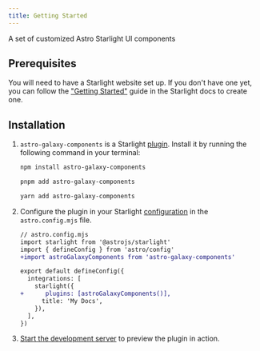 ```yaml
---
title: Getting Started
---
```


A set of customized Astro Starlight UI components

## Prerequisites

You will need to have a Starlight website set up.
If you don't have one yet, you can follow the ["Getting Started"](https://starlight.astro.build/getting-started) guide in the Starlight docs to create one.

## Installation


<Steps>

1. `astro-galaxy-components` is a Starlight [plugin](https://starlight.astro.build/reference/plugins/). Install it by running the following command in your terminal:

   <Tabs syncKey="pkg">

   <TabItem label="npm">

   ```sh
   npm install astro-galaxy-components
   ```

   </TabItem>

   <TabItem label="pnpm">

   ```sh
   pnpm add astro-galaxy-components
   ```

   </TabItem>

   <TabItem label="Yarn">

   ```sh
   yarn add astro-galaxy-components
   ```

   </TabItem>

   </Tabs>

2. Configure the plugin in your Starlight [configuration](https://starlight.astro.build/reference/configuration/#plugins) in the `astro.config.mjs` file.

   ```diff lang="js"
   // astro.config.mjs
   import starlight from '@astrojs/starlight'
   import { defineConfig } from 'astro/config'
   +import astroGalaxyComponents from 'astro-galaxy-components'

   export default defineConfig({
     integrations: [
       starlight({
   +      plugins: [astroGalaxyComponents()],
         title: 'My Docs',
       }),
     ],
   })
   ```

3. [Start the development server](https://starlight.astro.build/getting-started/#start-the-development-server) to preview the plugin in action.

</Steps>
